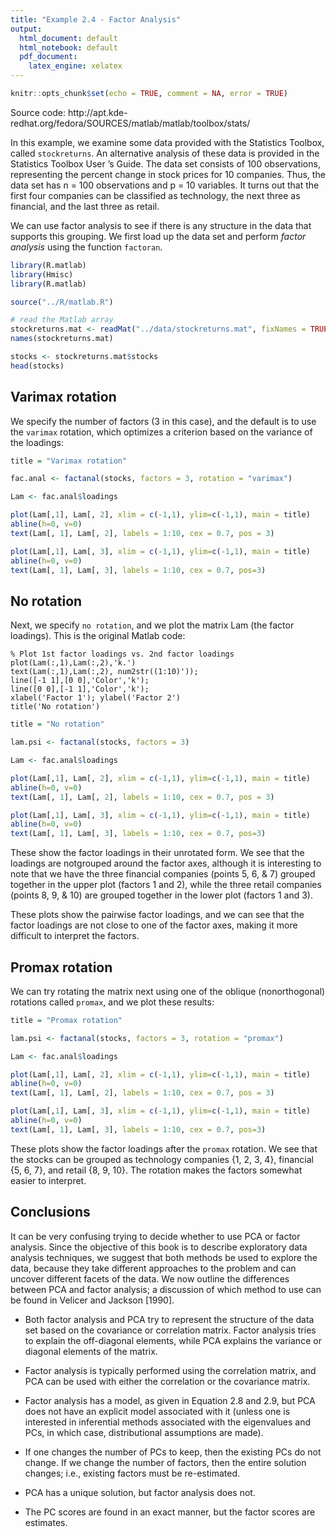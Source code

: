 ```yaml
---
title: "Example 2.4 - Factor Analysis"
output:
  html_document: default
  html_notebook: default
  pdf_document:
    latex_engine: xelatex
---
```


```r
knitr::opts_chunk$set(echo = TRUE, comment = NA, error = TRUE)
```

Source code: http://apt.kde-redhat.org/fedora/SOURCES/matlab/matlab/toolbox/stats/

In this example, we examine some data provided with the Statistics Toolbox, called `stockreturns`. An alternative analysis of these data is provided in the Statistics Toolbox User ’s Guide. The data set consists of 100 observations,
representing the percent change in stock prices for 10 companies. Thus, the data set has n = 100 observations and p = 10 variables. It turns out that the first four companies can be classified as technology, the next three as financial, and the last three as retail. 

We can use factor analysis to see if there is any structure in the data that supports this grouping. We first load up the data set and perform _factor analysis_ using the function `factoran`.



```r
library(R.matlab)
library(Hmisc)
library(R.matlab)

source("../R/matlab.R")

# read the Matlab array
stockreturns.mat <- readMat("../data/stockreturns.mat", fixNames = TRUE)
names(stockreturns.mat)
```

```r
stocks <- stockreturns.mat$stocks
head(stocks)
```

## Varimax rotation
We specify the number of factors (3 in this case), and the default is to use the `varimax` rotation, which optimizes a criterion based on the variance of the loadings:

```r
title = "Varimax rotation"

fac.anal <- factanal(stocks, factors = 3, rotation = "varimax")

Lam <- fac.anal$loadings

plot(Lam[,1], Lam[, 2], xlim = c(-1,1), ylim=c(-1,1), main = title)
abline(h=0, v=0)
text(Lam[, 1], Lam[, 2], labels = 1:10, cex = 0.7, pos = 3)
```

```r
plot(Lam[,1], Lam[, 3], xlim = c(-1,1), ylim=c(-1,1), main = title)
abline(h=0, v=0)
text(Lam[, 1], Lam[, 3], labels = 1:10, cex = 0.7, pos=3)
```
## No rotation
Next, we specify `no rotation`, and we plot the matrix Lam (the factor loadings). This is the original Matlab code:

```
% Plot 1st factor loadings vs. 2nd factor loadings
plot(Lam(:,1),Lam(:,2),'k.')
text(Lam(:,1),Lam(:,2), num2str((1:10)')); 
line([-1 1],[0 0],'Color','k');
line([0 0],[-1 1],'Color','k');
xlabel('Factor 1'); ylabel('Factor 2')
title('No rotation')
```

```r
title = "No rotation"

lam.psi <- factanal(stocks, factors = 3)

Lam <- fac.anal$loadings

plot(Lam[,1], Lam[, 2], xlim = c(-1,1), ylim=c(-1,1), main = title)
abline(h=0, v=0)
text(Lam[, 1], Lam[, 2], labels = 1:10, cex = 0.7, pos = 3)
```
```r
plot(Lam[,1], Lam[, 3], xlim = c(-1,1), ylim=c(-1,1), main = title)
abline(h=0, v=0)
text(Lam[, 1], Lam[, 3], labels = 1:10, cex = 0.7, pos=3)
```

These show the factor loadings in their unrotated form. We see that the loadings are notgrouped around the factor axes, although it is interesting to note that we have the three financial companies (points 5, 6, & 7) grouped together in the upper plot (factors 1 and 2),  while the three retail companies (points 8, 9, & 10) are grouped together in the lower plot  (factors 1 and 3).

These plots show the pairwise factor loadings, and we can see that the factor loadings are not close to one of the factor axes, making it more difficult to interpret the factors.


## Promax rotation
We can try rotating the matrix next using one of the oblique (nonorthogonal) rotations called `promax`, and we plot these results:

```r
title = "Promax rotation"

lam.psi <- factanal(stocks, factors = 3, rotation = "promax")

Lam <- fac.anal$loadings

plot(Lam[,1], Lam[, 2], xlim = c(-1,1), ylim=c(-1,1), main = title)
abline(h=0, v=0)
text(Lam[, 1], Lam[, 2], labels = 1:10, cex = 0.7, pos = 3)

```

```r
plot(Lam[,1], Lam[, 3], xlim = c(-1,1), ylim=c(-1,1), main = title)
abline(h=0, v=0)
text(Lam[, 1], Lam[, 3], labels = 1:10, cex = 0.7, pos=3)
```

These plots show the factor loadings after the `promax` rotation. We see that the stocks can be grouped as technology companies {1, 2, 3, 4}, financial {5, 6, 7}, and retail {8, 9, 10}. The rotation makes the factors somewhat easier to interpret.

## Conclusions
It can be very confusing trying to decide whether to use PCA or factor analysis. Since the objective of this book is to describe exploratory data analysis techniques, we suggest that both methods be used to explore the data, because they take different approaches to the problem and can uncover different facets of the data. We now outline the differences between PCA and factor analysis; a discussion of which method to use can be found in Velicer and Jackson [1990].

* Both factor analysis and PCA try to represent the structure of the data set based on the covariance or correlation matrix. Factor analysis tries to explain the off-diagonal elements, while PCA explains the variance or diagonal elements of the matrix.

* Factor analysis is typically performed using the correlation matrix, and PCA can be used with either the correlation or the covariance matrix.

* Factor analysis has a model, as given in Equation 2.8 and 2.9, but PCA does not have an explicit model associated with it (unless one is interested in inferential methods associated with the eigenvalues and PCs, in which case, distributional assumptions are made).

* If one changes the number of PCs to keep, then the existing PCs do not change. If we change the number of factors, then the entire solution changes; i.e., existing factors must be re-estimated.

* PCA has a unique solution, but factor analysis does not. 

* The PC scores are found in an exact manner, but the factor scores are estimates.




